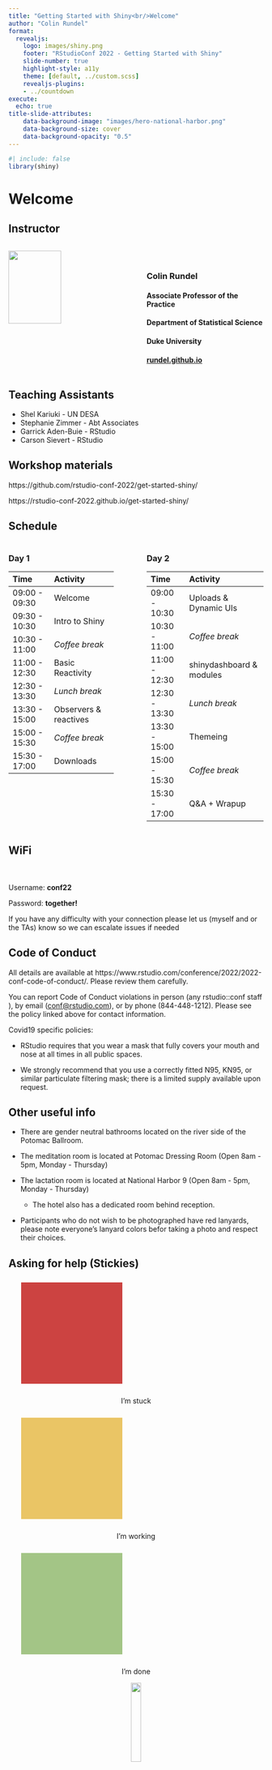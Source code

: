 ```yaml
---
title: "Getting Started with Shiny<br/>Welcome"
author: "Colin Rundel"
format: 
  revealjs:
    logo: images/shiny.png
    footer: "RStudioConf 2022 - Getting Started with Shiny"
    slide-number: true
    highlight-style: a11y
    theme: [default, ../custom.scss]
    revealjs-plugins:
    - ../countdown
execute:
  echo: true
title-slide-attributes:
    data-background-image: "images/hero-national-harbor.png"
    data-background-size: cover
    data-background-opacity: "0.5"
---
```


```r
#| include: false
library(shiny)
```

# Welcome

## Instructor

::: columns
::: {.column width="40%"}
![](images/colin-rundel.png){fig-align="center" width="75%"}
:::

::: {.column width="10%"}
:::

::: {.column width="50%"}
<br/>

### Colin Rundel

#### Associate Professor of the Practice

#### Department of Statistical Science

#### Duke University

#### [rundel.github.io](https://rundel.github.io)
:::
:::

## Teaching Assistants

-   Shel Kariuki - UN DESA
-   Stephanie Zimmer - Abt Associates
-   Garrick Aden-Buie - RStudio
-   Carson Sievert - RStudio

## Workshop materials

https://github.com/rstudio-conf-2022/get-started-shiny/

https://rstudio-conf-2022.github.io/get-started-shiny/

## Schedule

::: {.small}
::: columns
::: {.column width="45%"}
### Day 1

| Time          | Activity         |
| :------------ | :--------------- |
| 09:00 - 09:30 | Welcome          |
| 09:30 - 10:30 | Intro to Shiny   |
| 10:30 - 11:00 | *Coffee break*   |
| 11:00 - 12:30 | Basic Reactivity |
| 12:30 - 13:30 | *Lunch break*    |
| 13:30 - 15:00 | Observers & reactives |
| 15:00 - 15:30 | *Coffee break*   |
| 15:30 - 17:00 | Downloads        |
:::

::: {.column width="5%"}
:::

::: {.column width="50%"}
### Day 2

| Time          | Activity         |
| :------------ | :--------------- |
| 09:00 - 10:30 | Uploads & Dynamic UIs |
| 10:30 - 11:00 | *Coffee break*   |
| 11:00 - 12:30 | shinydashboard & modules |
| 12:30 - 13:30 | *Lunch break*    |
| 13:30 - 15:00 | Themeing         |
| 15:00 - 15:30 | *Coffee break*   |
| 15:30 - 17:00 | Q&A + Wrapup     |
:::
:::
:::


## WiFi

:::{.r-stack}
:::{.larger}
<br/><br/>
Username: **conf22**

Password: **together!**
:::
:::


::: aside
If you have any difficulty with your connection please let us (myself and or the TAs) know so we can escalate issues if needed
:::



## Code of Conduct

All details are available at https://www.rstudio.com/conference/2022/2022-conf-code-of-conduct/. Please review them carefully.  

You can report Code of Conduct violations in person (any rstudio::conf staff ), by email ([conf@rstudio.com](mailto:conf@rstudio.com)), or by phone (844-448-1212). Please see the policy linked above for contact information.

Covid19 specific policies:

- RStudio requires that you wear a mask that fully covers your mouth and nose at all times in all public spaces. 

- We strongly recommend that you use a correctly fitted N95, KN95, or similar particulate filtering mask; there is a limited supply available upon request. 






## Other useful info

- There are gender neutral bathrooms located on the river side of the Potomac Ballroom.

- The meditation room is located at Potomac Dressing Room (Open 8am - 5pm, Monday - Thursday)

- The lactation room is located at National Harbor 9 (Open 8am - 5pm, Monday - Thursday) 
    - The hotel also has a dedicated room behind reception.

- Participants who do not wish to be photographed have red lanyards, please note everyone's lanyard colors befor taking a photo and respect their choices.


## Asking for help (Stickies)

::: {.r-hstack}

::: {style="text-align: center;"}
::: {data-id="box1" style="background: #CC4341; width: 200px; height: 200px; margin: 25px;"}
:::
I'm stuck
:::

::: {style="text-align: center;"}
::: {data-id="box2" style="background: #EAC565; width: 200px; height: 200px; margin: 25px;"}
:::
I'm working
:::

::: {style="text-align: center;"}
::: {data-id="box3" style="background: #A3C586; width: 200px; height: 200px; margin: 25px;"}
:::
I'm done
:::

:::

::: {.r-hstack}
::: {style="text-align: center;"}
![](images/hand.png){fig-align="center" width="20%"}
<br/>I have a general question
:::
:::

# Computational Environment

## RStudio Cloud

You can use the following link to join the workshops RStudio cloud space,

::: {style="text-align: center;"}
https://rstudio.cloud/spaces/233624/join?access_code=FIXME
:::

<br/>

Once you have joined you can then select the `get-started-shiny` assignment, 

![](images/cloud_assignment.png){fig-align="center" width="60%"}

which should then create a copy and launch for you.

## Cloud session

If everything is working you should see something very close to the following,

![](images/cloud_session.png){fig-align="center" width="100%"}


## File organization



